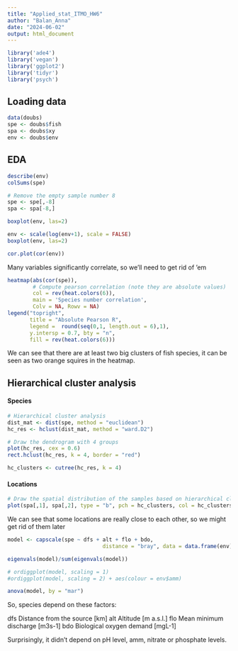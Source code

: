 ---
title: "Applied_stat_ITMO_HW6"
author: "Balan_Anna"
date: "2024-06-02"
output: html_document
---

```{r, message=FALSE}
library('ade4')
library('vegan')
library('ggplot2')
library('tidyr')
library('psych')
```

## Loading data
```{r}
data(doubs)
spe <- doubs$fish
spa <- doubs$xy
env <- doubs$env
```

## EDA
```{r}
describe(env)
colSums(spe)
```

```{r}
# Remove the empty sample number 8
spe <- spe[,-8]
spa <- spa[-8,]
```

```{r}
boxplot(env, las=2)
```

```{r}
env <- scale(log(env+1), scale = FALSE)
boxplot(env, las=2)
```
```{r}
cor.plot(cor(env))
```

Many variables significantly correlate, so we'll need to get rid of 'em
```{r}
heatmap(abs(cor(spe)), 
        # Compute pearson correlation (note they are absolute values)
        col = rev(heat.colors(6)), 
        main = 'Species number correlation',
        Colv = NA, Rowv = NA)
legend("topright", 
       title = "Absolute Pearson R",
       legend =  round(seq(0,1, length.out = 6),1),
       y.intersp = 0.7, bty = "n",
       fill = rev(heat.colors(6)))
```

We can see that there are at least two big clusters of fish species, it can be seen as two orange squires in the heatmap.

## Hierarchical cluster analysis
#### Species
```{r}
# Hierarchical cluster analysis
dist_mat <- dist(spe, method = "euclidean")
hc_res <- hclust(dist_mat, method = "ward.D2")
```

```{r}
# Draw the dendrogram with 4 groups
plot(hc_res, cex = 0.6)
rect.hclust(hc_res, k = 4, border = "red")
```

```{r}
hc_clusters <- cutree(hc_res, k = 4)
```


#### Locations
```{r}
# Draw the spatial distribution of the samples based on hierarchical clustering
plot(spa[,1], spa[,2], type = "b", pch = hc_clusters, col = hc_clusters, main = "Hierarchical Clustering")

```
We can see that some locations are really close to each other, so we might get rid of them later

```{r}
model <- capscale(spe ~ dfs + alt + flo + bdo,
                              distance = "bray", data = data.frame(env), add = TRUE)

eigenvals(model)/sum(eigenvals(model))

# ordiggplot(model, scaling = 1)
#ordiggplot(model, scaling = 2) + aes(colour = env$amm)

anova(model, by = "mar")
```

So, species depend on these factors:

dfs	Distance from the source [km]
alt	Altitude [m a.s.l.]
flo	Mean minimum discharge [m3s-1]
bdo	Biological oxygen demand [mgL-1]

Surprisingly, it didn't depend on pH level, amm, nitrate or phosphate levels.
